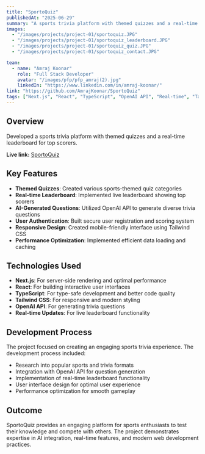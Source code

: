 ```yaml
---
title: "SportoQuiz"
publishedAt: "2025-06-29"
summary: "A sports trivia platform with themed quizzes and a real-time leaderboard for top scorers."
images:
  - "/images/projects/project-01/sportoquiz.JPG"
  - "/images/projects/project-01/sportoquiz_leaderboard.JPG"
  - "/images/projects/project-01/sportoquiz_quiz.JPG"
  - "/images/projects/project-01/sportoquiz_contact.JPG"

team:
  - name: "Amraj Koonar"
    role: "Full Stack Developer"
    avatar: "/images/pfp/pfp_amraj(2).jpg"
    linkedIn: "https://www.linkedin.com/in/amraj-koonar/"
link: "https://github.com/AmrajKoonar/SportoQuiz"
tags: ["Next.js", "React", "TypeScript", "OpenAI API", "Real-time", "Tailwind CSS"]
---
```


## Overview

Developed a sports trivia platform with themed quizzes and a real-time leaderboard for top scorers.

**Live link:** [SportoQuiz](https://sporto-quiz.vercel.app/)

## Key Features

- **Themed Quizzes**: Created various sports-themed quiz categories
- **Real-time Leaderboard**: Implemented live leaderboard showing top scorers
- **AI-Generated Questions**: Utilized OpenAI API to generate diverse trivia questions
- **User Authentication**: Built secure user registration and scoring system
- **Responsive Design**: Created mobile-friendly interface using Tailwind CSS
- **Performance Optimization**: Implemented efficient data loading and caching

## Technologies Used

- **Next.js**: For server-side rendering and optimal performance
- **React**: For building interactive user interfaces
- **TypeScript**: For type-safe development and better code quality
- **Tailwind CSS**: For responsive and modern styling
- **OpenAI API**: For generating trivia questions
- **Real-time Updates**: For live leaderboard functionality

## Development Process

The project focused on creating an engaging sports trivia experience. The development process included:

- Research into popular sports and trivia formats
- Integration with OpenAI API for question generation
- Implementation of real-time leaderboard functionality
- User interface design for optimal user experience
- Performance optimization for smooth gameplay

## Outcome

SportoQuiz provides an engaging platform for sports enthusiasts to test their knowledge and compete with others. The project demonstrates expertise in AI integration, real-time features, and modern web development practices. 
